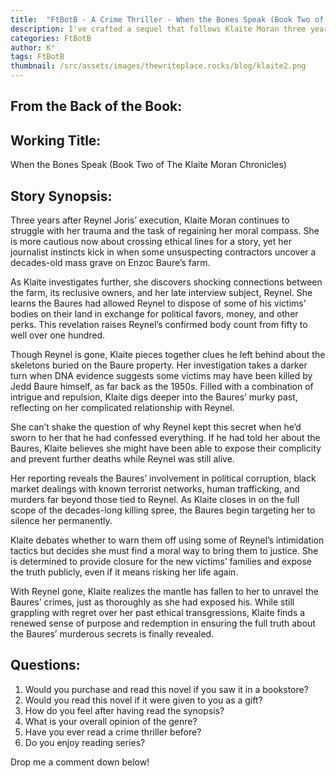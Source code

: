 ```yaml
---
title:  "FtBotB - A Crime Thriller - When the Bones Speak (Book Two of The Klaite Moran Chronicles)"
description: I've crafted a sequel that follows Klaite Moran three years after Reynel Joris' execution, as she investigates a mass grave discovered on the Baure family farm. While exploring the connection between Reynel and the Baures' own decades of criminal activity, Klaite grapples with why Reynel kept this secret from her. The story examines her journey toward ethical redemption as she works to expose the truth about over 100 victims, despite threats to her safety. Through this investigation, Klaite finds a way to confront her past choices while pursuing justice through legitimate means.
categories: FtBotB
author: K°
tags: FtBotB
thumbnail: /src/assets/images/thewriteplace.rocks/blog/klaite2.png
---
```


<LightboxImage src="/src/assets/images/thewriteplace.rocks/blog/klaite2.png" alt="" />

## From the Back of the Book:
## Working Title:
When the Bones Speak (Book Two of The Klaite Moran Chronicles)

## Story Synopsis:
Three years after Reynel Joris’ execution, Klaite Moran continues to struggle with her trauma and the task of regaining her moral compass. She is more cautious now about crossing ethical lines for a story, yet her journalist instincts kick in when some unsuspecting contractors uncover a decades-old mass grave on Enzoc Baure’s farm.

As Klaite investigates further, she discovers shocking connections between the farm, its reclusive owners, and her late interview subject, Reynel. She learns the Baures had allowed Reynel to dispose of some of his victims’ bodies on their land in exchange for political favors, money, and other perks. This revelation raises Reynel’s confirmed body count from fifty to well over one hundred.

Though Reynel is gone, Klaite pieces together clues he left behind about the skeletons buried on the Baure property. Her investigation takes a darker turn when DNA evidence suggests some victims may have been killed by Jedd Baure himself, as far back as the 1950s. Filled with a combination of intrigue and repulsion, Klaite digs deeper into the Baures’ murky past, reflecting on her complicated relationship with Reynel.

She can’t shake the question of why Reynel kept this secret when he’d sworn to her that he had confessed everything. If he had told her about the Baures, Klaite believes she might have been able to expose their complicity and prevent further deaths while Reynel was still alive.

Her reporting reveals the Baures’ involvement in political corruption, black market dealings with known terrorist networks, human trafficking, and murders far beyond those tied to Reynel. As Klaite closes in on the full scope of the decades-long killing spree, the Baures begin targeting her to silence her permanently.

Klaite debates whether to warn them off using some of Reynel’s intimidation tactics but decides she must find a moral way to bring them to justice. She is determined to provide closure for the new victims’ families and expose the truth publicly, even if it means risking her life again.

With Reynel gone, Klaite realizes the mantle has fallen to her to unravel the Baures’ crimes, just as thoroughly as she had exposed his. While still grappling with regret over her past ethical transgressions, Klaite finds a renewed sense of purpose and redemption in ensuring the full truth about the Baures’ murderous secrets is finally revealed.

## Questions:
1. Would you purchase and read this novel if you saw it in a bookstore?
2. Would you read this novel if it were given to you as a gift?
3. How do you feel after having read the synopsis?
4. What is your overall opinion of the genre?
5. Have you ever read a crime thriller before?
6. Do you enjoy reading series?

Drop me a comment down below!


